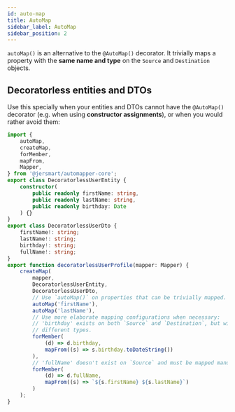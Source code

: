 ```yaml
---
id: auto-map
title: AutoMap
sidebar_label: AutoMap
sidebar_position: 2
---
```


`autoMap()` is an alternative to the `@AutoMap()` decorator. It trivially maps a property with the **same name and type** on the `Source` and `Destination` objects.

## Decoratorless entities and DTOs

Use this specially when your entities and DTOs cannot have the `@AutoMap()` decorator (e.g. when using **constructor assignments**), or when you would rather avoid them:

```ts
import {
    autoMap,
    createMap,
    forMember,
    mapFrom,
    Mapper,
} from '@jersmart/automapper-core';
export class DecoratorlessUserEntity {
    constructor(
        public readonly firstName: string,
        public readonly lastName: string,
        public readonly birthday: Date
    ) {}
}
export class DecoratorlessUserDto {
    firstName!: string;
    lastName!: string;
    birthday!: string;
    fullName!: string;
}
export function decoratorlessUserProfile(mapper: Mapper) {
    createMap(
        mapper,
        DecoratorlessUserEntity,
        DecoratorlessUserDto,
        // Use `autoMap()` on properties that can be trivially mapped.
        autoMap('firstName'),
        autoMap('lastName'),
        // Use more elaborate mapping configurations when necessary:
        // 'birthday' exists on both `Source` and `Destination`, but with
        // different types.
        forMember(
            (d) => d.birthday,
            mapFrom((s) => s.birthday.toDateString())
        ),
        // 'fullName' doesn't exist on `Source` and must be mapped manually.
        forMember(
            (d) => d.fullName,
            mapFrom((s) => `${s.firstName} ${s.lastName}`)
        )
    );
}
```
